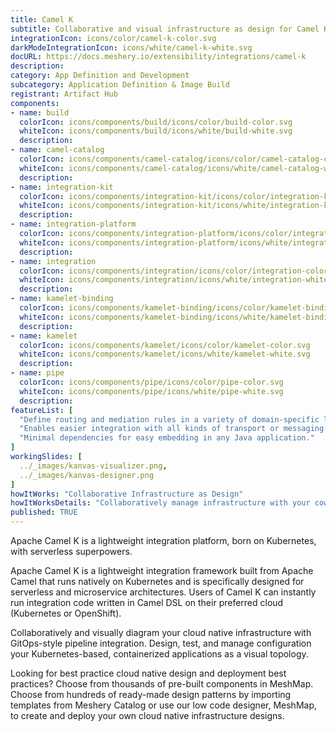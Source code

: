 ```yaml
---
title: Camel K
subtitle: Collaborative and visual infrastructure as design for Camel K
integrationIcon: icons/color/camel-k-color.svg
darkModeIntegrationIcon: icons/white/camel-k-white.svg
docURL: https://docs.meshery.io/extensibility/integrations/camel-k
description: 
category: App Definition and Development
subcategory: Application Definition & Image Build
registrant: Artifact Hub
components: 
- name: build
  colorIcon: icons/components/build/icons/color/build-color.svg
  whiteIcon: icons/components/build/icons/white/build-white.svg
  description: 
- name: camel-catalog
  colorIcon: icons/components/camel-catalog/icons/color/camel-catalog-color.svg
  whiteIcon: icons/components/camel-catalog/icons/white/camel-catalog-white.svg
  description: 
- name: integration-kit
  colorIcon: icons/components/integration-kit/icons/color/integration-kit-color.svg
  whiteIcon: icons/components/integration-kit/icons/white/integration-kit-white.svg
  description: 
- name: integration-platform
  colorIcon: icons/components/integration-platform/icons/color/integration-platform-color.svg
  whiteIcon: icons/components/integration-platform/icons/white/integration-platform-white.svg
  description: 
- name: integration
  colorIcon: icons/components/integration/icons/color/integration-color.svg
  whiteIcon: icons/components/integration/icons/white/integration-white.svg
  description: 
- name: kamelet-binding
  colorIcon: icons/components/kamelet-binding/icons/color/kamelet-binding-color.svg
  whiteIcon: icons/components/kamelet-binding/icons/white/kamelet-binding-white.svg
  description: 
- name: kamelet
  colorIcon: icons/components/kamelet/icons/color/kamelet-color.svg
  whiteIcon: icons/components/kamelet/icons/white/kamelet-white.svg
  description: 
- name: pipe
  colorIcon: icons/components/pipe/icons/color/pipe-color.svg
  whiteIcon: icons/components/pipe/icons/white/pipe-white.svg
  description: 
featureList: [
  "Define routing and mediation rules in a variety of domain-specific languages.",
  "Enables easier integration with all kinds of transport or messaging models.",
  "Minimal dependencies for easy embedding in any Java application."
]
workingSlides: [
  ../_images/kanvas-visualizer.png,
  ../_images/kanvas-designer.png
]
howItWorks: "Collaborative Infrastructure as Design"
howItWorksDetails: "Collaboratively manage infrastructure with your coworkers synchronously sharing the same designs."
published: TRUE
---
```

<p>
Apache Camel K is a lightweight integration platform, born on Kubernetes, with serverless superpowers.
</p>
<p>Apache Camel K is a lightweight integration framework built from Apache Camel that runs natively on Kubernetes and is specifically designed for serverless and microservice architectures.
Users of Camel K can instantly run integration code written in Camel DSL on their preferred cloud (Kubernetes or OpenShift).</p>
<p>
    Collaboratively and visually diagram your cloud native infrastructure with GitOps-style pipeline integration. Design, test, and manage configuration your Kubernetes-based, containerized applications as a visual topology.
</p>
<p>
    Looking for best practice cloud native design and deployment best practices? Choose from thousands of pre-built components in MeshMap. Choose from hundreds of ready-made design patterns by importing templates from Meshery Catalog or use our low code designer, MeshMap, to create and deploy your own cloud native infrastructure designs.
</p>
